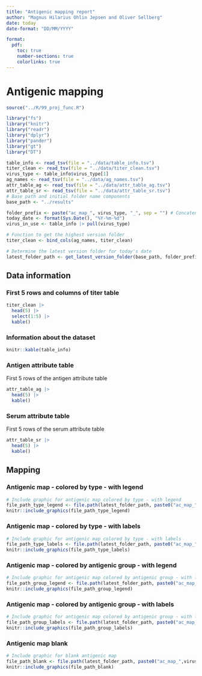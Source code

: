 ```yaml
---
title: "Antigenic mapping report"
author: "Magnus Hilarius Ohlin Jepsen and Oliver Sellberg"
date: today
date-format: "DD/MM/YYYY"

format:
  pdf:
    toc: true
    number-sections: true
    colorlinks: true
---
```


# Antigenic mapping

```r
source("../R/99_proj_func.R")

library("fs")
library("knitr")
library("readr")
library("dplyr")
library("pander")
library("gt")
library("DT")

table_info <- read_tsv(file = "../data/table_info.tsv")
titer_clean <- read_tsv(file = "../data/titer_clean.tsv")
virus_type <- table_info$virus_type[1]
ag_names <- read_tsv(file = "../data/ag_names.tsv")
attr_table_ag <- read_tsv(file = "../data/attr_table_ag.tsv")
attr_table_sr <- read_tsv(file = "../data/attr_table_sr.tsv")
# Base path and initial folder name components
base_path <- "../results"

folder_prefix <- paste("ac_map_", virus_type, "_", sep = "") # Concatenates the base folder name with the virus type
today_date <- format(Sys.Date(), "%Y-%m-%d")
virus_in_use <- table_info |> pull(virus_type)

# Function to get the highest version folder
titer_clean <- bind_cols(ag_names, titer_clean)

# Determine the latest version folder for today's date
latest_folder_path <- get_latest_version_folder(base_path, folder_prefix, today_date)

```

## Data information

### **First 5 rows and columns of titer table**

```r

titer_clean |> 
  head(5) |> 
  select(1:5) |> 
  kable()

```

### **Information about the dataset**

```r
knitr::kable(table_info)

```

### **Antigen attribute table**
First 5 rows of the antigen attribute table
```r
attr_table_ag |> 
  head(5) |> 
  kable()
```   

### **Serum attribute table**
First 5 rows of the serum attribute table
```r
attr_table_sr |> 
  head(5) |> 
  kable()
```



\vspace{10pt}

## Mapping

### Antigenic map - colored by type - with legend

```r
# Include graphic for antigenic map colored by type - with legend
file_path_type_legend <- file.path(latest_folder_path, paste0("ac_map_",virus_in_use, "_", today_date, ".jpg"))
knitr::include_graphics(file_path_type_legend)

```

### Antigenic map - colored by type - with labels

```r
# Include graphic for antigenic map colored by type - with labels
file_path_type_labels <- file.path(latest_folder_path, paste0("ac_map_",virus_in_use, "_", today_date, "_label.jpg"))
knitr::include_graphics(file_path_type_labels)

```

### Antigenic map - colored by antigenic group - with legend

```r
# Include graphic for antigenic map colored by antigenic group - with legend
file_path_group_legend <- file.path(latest_folder_path, paste0("ac_map_",virus_in_use, "_", today_date, "_grouped.jpg"))
knitr::include_graphics(file_path_group_legend)

```

### Antigenic map - colored by antigenic group - with labels

```r
# Include graphic for antigenic map colored by antigenic group - with labels
file_path_group_labels <- file.path(latest_folder_path, paste0("ac_map_",virus_in_use, "_",today_date, "_grouped_label.jpg"))
knitr::include_graphics(file_path_group_labels)

```

### Antigenic map blank

```r
# Include graphic for blank antigenic map
file_path_blank <- file.path(latest_folder_path, paste0("ac_map_",virus_in_use, "_", today_date, "_plain.jpg"))
knitr::include_graphics(file_path_blank)

```
